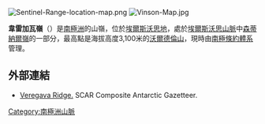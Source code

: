[[Image:Sentinel-Range-location-map.png|thumb]]
[[Image:Vinson-Map.jpg|thumb]]

{{coord|78|26|30|S|84|55|00|W|display=title}}

'''韋雷加瓦嶺'''（{{lang-en|Veregava Ridge}}）是[[南極洲|南極洲]]的山嶺，位於[[埃爾斯沃思地|埃爾斯沃思地]]，處於[[埃爾斯沃思山脈|埃爾斯沃思山脈]]中[[森蒂納爾嶺|森蒂納爾嶺]]的一部分，最高點是海拔高度3,100米的[[沃爾德倫山|沃爾德倫山]]，現時由[[南極條約體系|南極條約體系]]管理。

==外部連結==
* [http://data.aad.gov.au/aadc/gaz/scar/display_name.cfm?gaz_id=137244 Veregava Ridge.] {{Wayback|url=http://data.aad.gov.au/aadc/gaz/scar/display_name.cfm?gaz_id=137244 |date=20120614041951 }} SCAR Composite Antarctic Gazetteer.

{{DEFAULTSORT:Veregava Ridge}}
[[Category:南極洲山脈|Category:南極洲山脈]]


{{EllsworthLand-geo-stub}}